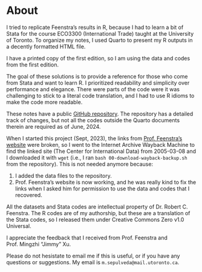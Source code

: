 # About 

I tried to replicate Feenstra's results in R, because I had to learn a bit of Stata for the course ECO3300 (International Trade) taught at the University of Toronto. To organize my notes, I used Quarto to present my R outputs in a decently formatted HTML file.

I have a printed copy of the first edition, so I am using the data and codes from the first edition.

The goal of these solutions is to provide a reference for those who come from Stata and want to learn R. I prioritized readability and simplicity over performance and elegance. There were parts of the code were it was challenging to stick to a literal code translation, and I had to use R idioms to make the code more readable.

These notes have a public [GitHub repository](https://github.com/pachadotdev/advanced-international-trade-in-r). The repository has a detailed track of changes, but not all the codes outside the Quarto documents therein are required as of June, 2024.

When I started this project (Sept, 2023), the links from [Prof. Feenstra's website](http://www.robertcfeenstra.com/graduate-text.html) were broken, so I went to the Internet Archive Wayback Machine to find the linked site (The Center for International Data) from 2005-03-08 and I downloaded it with `wget` (i.e., I ran `bash 00-download-wayback-backup.sh` from the repository). This is not needed anymore because:

1. I added the data files to the repository.
2. Prof. Feenstra's website is now working, and he was really kind to fix the links when I asked him for permission to use the data and codes that I recovered.

All the datasets and Stata codes are intellectual property of Dr. Robert C. Feenstra. The R codes are of my authorship, but these are a translation of the Stata codes, so I released them under Creative Commons Zero v1.0 Universal.

I appreciate the feedback that I received from Prof. Feenstra and Prof. Mingzhi "Jimmy" Xu.

Please do not hesistate to email me if this is useful, or if you have any questions or suggestions. My email is `m.sepulveda@mail.utoronto.ca`.
